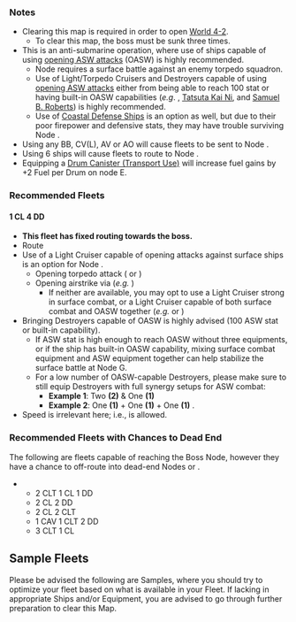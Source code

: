 {{Map/Header}}
{{Map/Info
|en = Brunei Anchorage
|jp = ブルネイ泊地沖
|romaji = Burunei Hakuchi oki
|exp_hq = 140
|exp_hq_boss = 1680
|show_kills = true
|kills = 3
|strategy_name = Brunei Anchorage Patrol
|strategy_name_ja = ブルネイ泊地沖哨戒
|strategy_info = It is recognized enemy submarines actively operate near fuel-rich Brunei anchorage. Search and suppress those enemies; strive for safety around this anchorage which is a key location.

|strategy_info_ja = 燃料の豊かなブルネイ泊地近海に敵潜水艦の跳梁が見られる。これを捜索制圧し、重要拠点である同泊地周辺の安全を図れ！
}}
{{MapBranchingTable
|title = 7-1 Branching Rules
|expand = true
|id = 7-1
|0 -> B, D, F = 
* Meet '''ALL''' of the following requirements to go to F:
** Amount of ships in fleet ≤ 4
** No (F)BB(V) or CV(L/B)
** No SS(V)
** No AO
* Meet '''ALL''' of the following requirements to go to D:
** Amount of ships in fleet = 5 '''OR''' Fleet contains AO.
** Amount of ships in fleet ≤ 5
** No (F)BB(V) or CV(L/B)
** No SS(V)
* Meet '''ANY''' of the following requirements to go to B:
** Amount of ships in fleet = 6
** Fleet contains (F)BB(V) or CV(L/B) '''AND''' no SS(V)
* If fleet contains '''SS(V)''':
** If amount of ships ≤ 4, random routing between B, D and F.
** If amount of ships ≥ 5, random routing between B and D.
** If fleet contains (F)BB(V) or CV(L/B), random routing between B and D.

|B -> A/storm = * Do not meet the requirements to go to C.
|B -> C = 
* Meet '''ALL''' of the following requirements:
** Amount of CV(L) ≤ 1
** No (F)BB, CA or CV(B) (BBV and CAV are allowed)
** No SS(V)

|D -> C, E/resource = 
*'''FORCE''' node E if fleet contains DD ≥ 1 and DE ≥ 3
*Go to C if fleet contains any CA(V), AV, CLT and CT
*Go to E if DD ≥ 4 or DD+DE = 5
*Otherwise, node C

|H -> I/resource, J/empty, K = 
* Fleets that contain (F)BB(V) or CV(B) are '''FORCED''' to J.
*Go to I if fleet contains AO
* Meeting '''ANY''' of the following requirements routes you to K:
** Fleet contains DD '''AND''' amount of DE ≥ 3
** Amount of CL = 1 '''AND''' amount of DD ≥ 4
*Higher chance of going to K if the amount of ships in fleet = 5
*Otherwise, random routing (Small chance for node J)
}}


===Notes===
*Clearing this map is required in order to open [[World 4/4-2|World 4-2]].
**To clear this map, the boss {{ShipLink|Submarine So-Class/Flagship}} must be sunk three times.
*This is an anti-submarine operation, where use of ships capable of using [[Partials/Opening ASW|opening ASW attacks]] (OASW) is highly recommended.
**Node {{Event/Route|G|red}} requires a surface battle against an enemy torpedo squadron.
**Use of Light/Torpedo Cruisers and Destroyers capable of using [[Partials/Opening ASW|opening ASW attacks]] either from being able to reach 100 {{ASW}} stat or having built-in OASW capabilities (''e.g''. {{ShipLink|Isuzu Kai Ni}}, [[Tatsuta Kai Ni]], {{ShipLink|Jervis/Kai}} and [[Samuel B. Roberts]]) is highly recommended.
**Use of [[List of coastal defense ships by upgraded maximum stats|Coastal Defense Ships]] is an option as well, but due to their poor firepower and defensive stats, they may have trouble surviving Node {{Event/Route|G|red}}.
*Using any BB, CV(L), AV or AO will cause fleets to be sent to Node {{Event/Route|B|red}}.
*Using 6 ships will cause fleets to route to Node {{Event/Route|B|red}}.
*Equipping a [[Drum Canister (Transport Use)]] will increase fuel gains by +2 Fuel per Drum on node E.

===Recommended Fleets===
====1 CL 4 DD ====
*'''This fleet has fixed routing towards the boss.'''
*Route {{Event/Route|D|red|E|green|G|red|H|red|K|red}}
*Use of a Light Cruiser capable of opening attacks against surface ships is an option for Node {{Event/Route|G|red}} .
**Opening torpedo attack ({{ShipLink|Abukuma/Kai Ni}} or {{ShipLink|Yura Kai Ni}})
**Opening airstrike via {{Seaplane}} {{EquipmentLink|Zuiun|Prototype Seiran|text=Seaplane Bombers}} (''e.g.'' {{ShipLink|Agano|Noshiro|Yahagi|Sakawa|text=Remodeled Agano-class}})
***If neither are available, you may opt to use a Light Cruiser strong in surface combat, or a Light Cruiser capable of both surface combat and OASW together (''e.g.'' {{ShipLink|Isuzu/Kai Ni}} or {{ShipLink|Tatsuta/Kai Ni}})
*Bringing Destroyers capable of OASW is highly advised (100 {{ASW}} ASW stat or built-in capability).
**If ASW stat is high enough to reach OASW without three equipments, or if the ship has built-in OASW capability, mixing surface combat equipment and ASW equipment together can help stabilize the surface battle at Node G.
**For a low number of OASW-capable Destroyers, please make sure to still equip Destroyers with full synergy setups for ASW combat:
***'''Example 1''': Two '''(2)''' {{Sonar}} {{EquipmentLink|Type 3 Active Sonar|Type 4 Passive Sonar|text=Sonar}} & One '''(1)''' {{DepthCharge}} {{EquipmentLink|Type 3 Depth Charge Projector|Type 94 Depth Charge Projector|text=Depth Charge Projector}}
***'''Example 2''': One '''(1)''' {{Sonar}} {{EquipmentLink|Type 3 Active Sonar|Type 4 Passive Sonar|text=Sonar}} + One '''(1)''' {{DepthCharge}} {{EquipmentLink|Type 3 Depth Charge Projector|Type 94 Depth Charge Projector|text=Depth Charge Projector}} + One '''(1)''' {{DepthCharge}} {{EquipmentLink|Type 2 Depth Charge|Type 95 Depth Charge|text=Depth Charge}}.
*Speed is irrelevant here; i.e., {{ShipLink|Samuel B. Roberts|text=Samuel}} is allowed.

===Recommended Fleets with Chances to Dead End===
The following are fleets capable of reaching the Boss Node, however they have a chance to off-route into dead-end Nodes {{Event/Route|I|Green}} or {{Event/Route|J|Blue}}.
*{{Event/Route|F|red|G|red|H|red|K|red}}
**2 CLT 1 CL 1 DD
**2 CL 2 DD
**2 CL 2 CLT
**1 CAV 1 CLT 2 DD
**3 CLT 1 CL

==Sample Fleets==
{{Section|no_clear=true}}Please be advised the following are Samples, where you should try to optimize your fleet based on what is available in your Fleet. If lacking in appropriate Ships and/or Equipment, you are advised to go through further preparation to clear this Map.

{{:World 7-1 Sample Fleet}}
{{SectionEnd}}
{{clear}}
{{Map/Footer}}